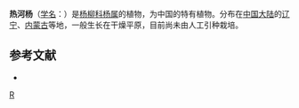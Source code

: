 {{Speciesbox 
| genus = Populus
| species = manshurica
| authority = [[中井猛之进|Nakai]]
}}
'''热河杨'''（[[学名|学名]]：{{lang|la|''Populus manshurica''}}）是[[杨柳科|杨柳科]][[杨属|杨属]]的植物，为中国的特有植物。分布在[[中国大陆|中国大陆]]的[[辽宁|辽宁]]、[[内蒙古|内蒙古]]等地，一般生长在干燥平原，目前尚未由人工引种栽培。

== 参考文献 ==
<div class="references-small">
* {{cite web| url =http://www.bioinfo.cn/db05/KmzwSpecies.php?action=view&id=19875| title =热河杨| work =《中国高等植物数据库全库》| publisher =中国科学院微生物研究所| author =昆明植物研究所| accessdate =2009-02-25| deadurl =yes| archiveurl =https://web.archive.org/web/20160305100222/http://www.bioinfo.cn/db05/KmzwSpecies.php?action=view&id=19875| archivedate =2016-03-05}}
</div>
{{Taxonbar|from=Q12209076}}

[[Category:杨属|R]]